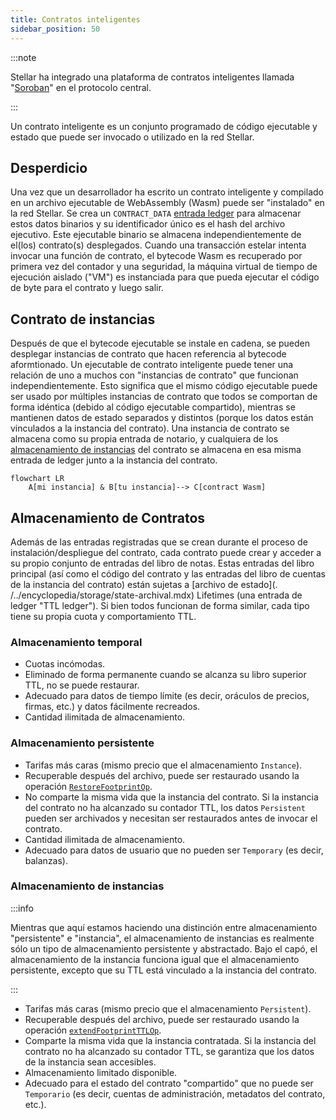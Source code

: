 ```yaml
---
title: Contratos inteligentes
sidebar_position: 50
---
```


:::note

Stellar ha integrado una plataforma de contratos inteligentes llamada "[Soroban](../../../build/smart-contracts/getting-started/README.mdx)" en el protocolo central.

:::

Un contrato inteligente es un conjunto programado de código ejecutable y estado que puede ser invocado o utilizado en la red Stellar.

## Desperdicio

Una vez que un desarrollador ha escrito un contrato inteligente y compilado en un archivo ejecutable de WebAssembly (Wasm) puede ser "instalado" en la red Stellar. Se crea un `CONTRACT_DATA` [entrada ledger](./ledgers.mdx) para almacenar estos datos binarios y su identificador único es el hash del archivo ejecutivo. Este ejecutable binario se almacena independientemente de el(los) contrato(s) desplegados. Cuando una transacción estelar intenta invocar una función de contrato, el bytecode Wasm es recuperado por primera vez del contador y una seguridad, la máquina virtual de tiempo de ejecución aislado ("VM") es instanciada para que pueda ejecutar el código de byte para el contrato y luego salir.

## Contrato de instancias

Después de que el bytecode ejecutable se instale en cadena, se pueden desplegar instancias de contrato que hacen referencia al bytecode aformtionado. Un ejecutable de contrato inteligente puede tener una relación de uno a muchos con "instancias de contrato" que funcionan independientemente. Esto significa que el mismo código ejecutable puede ser usado por múltiples instancias de contrato que todos se comportan de forma idéntica (debido al código ejecutable compartido), mientras se mantienen datos de estado separados y distintos (porque los datos están vinculados a la instancia del contrato). Una instancia de contrato se almacena como su propia entrada de notario, y cualquiera de los [almacenamiento de instancias](#instance-storage) del contrato se almacena en esa misma entrada de ledger junto a la instancia del contrato.

```mermaid
flowchart LR
    A[mi instancia] & B[tu instancia]--> C[contract Wasm]
```

## Almacenamiento de Contratos

Además de las entradas registradas que se crean durante el proceso de instalación/despliegue del contrato, cada contrato puede crear y acceder a su propio conjunto de entradas del libro de notas. Estas entradas del libro principal (así como el código del contrato y las entradas del libro de cuentas de la instancia del contrato) están sujetas a [archivo de estado](. /../encyclopedia/storage/state-archival.mdx) Lifetimes (una entrada de ledger "TTL ledger"). Si bien todos funcionan de forma similar, cada tipo tiene su propia cuota y comportamiento TTL.

### Almacenamiento temporal

- Cuotas incómodas.
- Eliminado de forma permanente cuando se alcanza su libro superior TTL, no se puede restaurar.
- Adecuado para datos de tiempo límite (es decir, oráculos de precios, firmas, etc.) y datos fácilmente recreados.
- Cantidad ilimitada de almacenamiento.

### Almacenamiento persistente

- Tarifas más caras (mismo precio que el almacenamiento `Instance`).
- Recuperable después del archivo, puede ser restaurado usando la operación [`RestoreFootprintOp`](../transactions/list-of-operations.mdx#restore-footprint).
- No comparte la misma vida que la instancia del contrato. Si la instancia del contrato no ha alcanzado su contador TTL, los datos `Persistent` pueden ser archivados y necesitan ser restaurados antes de invocar el contrato.
- Cantidad ilimitada de almacenamiento.
- Adecuado para datos de usuario que no pueden ser `Temporary` (es decir, balanzas).

### Almacenamiento de instancias

:::info

Mientras que aquí estamos haciendo una distinción entre almacenamiento "persistente" e "instancia", el almacenamiento de instancias es realmente sólo un tipo de almacenamiento persistente y abstractado. Bajo el capó, el almacenamiento de la instancia funciona igual que el almacenamiento persistente, excepto que su TTL está vinculado a la instancia del contrato.

:::

- Tarifas más caras (mismo precio que el almacenamiento `Persistent`).
- Recuperable después del archivo, puede ser restaurado usando la operación [`extendFootprintTTLOp`](../transactions/list-of-operations.mdx#extend-footprint-ttl).
- Comparte la misma vida que la instancia contratada. Si la instancia del contrato no ha alcanzado su contador TTL, se garantiza que los datos de la instancia sean accesibles.
- Almacenamiento limitado disponible.
- Adecuado para el estado del contrato "compartido" que no puede ser `Temporario` (es decir, cuentas de administración, metadatos del contrato, etc.).
